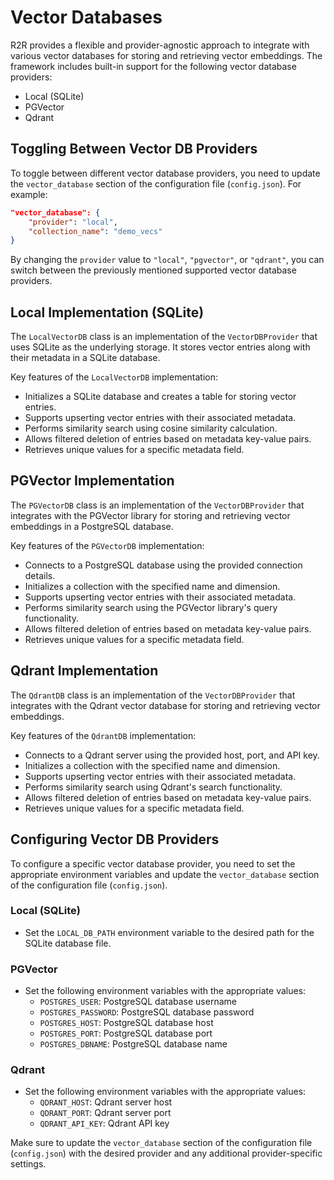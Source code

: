 # Vector Databases

R2R provides a flexible and provider-agnostic approach to integrate with various vector databases for storing and retrieving vector embeddings. The framework includes built-in support for the following vector database providers:

- Local (SQLite)
- PGVector
- Qdrant

## Toggling Between Vector DB Providers

To toggle between different vector database providers, you need to update the `vector_database` section of the configuration file (`config.json`). For example:

```json
"vector_database": {
    "provider": "local",
    "collection_name": "demo_vecs"
}
```

By changing the `provider` value to `"local"`, `"pgvector"`, or `"qdrant"`, you can switch between the previously mentioned supported vector database providers.


## Local Implementation (SQLite)

The `LocalVectorDB` class is an implementation of the `VectorDBProvider` that uses SQLite as the underlying storage. It stores vector entries along with their metadata in a SQLite database.

Key features of the `LocalVectorDB` implementation:

- Initializes a SQLite database and creates a table for storing vector entries.
- Supports upserting vector entries with their associated metadata.
- Performs similarity search using cosine similarity calculation.
- Allows filtered deletion of entries based on metadata key-value pairs.
- Retrieves unique values for a specific metadata field.

## PGVector Implementation

The `PGVectorDB` class is an implementation of the `VectorDBProvider` that integrates with the PGVector library for storing and retrieving vector embeddings in a PostgreSQL database.

Key features of the `PGVectorDB` implementation:

- Connects to a PostgreSQL database using the provided connection details.
- Initializes a collection with the specified name and dimension.
- Supports upserting vector entries with their associated metadata.
- Performs similarity search using the PGVector library's query functionality.
- Allows filtered deletion of entries based on metadata key-value pairs.
- Retrieves unique values for a specific metadata field.

## Qdrant Implementation

The `QdrantDB` class is an implementation of the `VectorDBProvider` that integrates with the Qdrant vector database for storing and retrieving vector embeddings.

Key features of the `QdrantDB` implementation:

- Connects to a Qdrant server using the provided host, port, and API key.
- Initializes a collection with the specified name and dimension.
- Supports upserting vector entries with their associated metadata.
- Performs similarity search using Qdrant's search functionality.
- Allows filtered deletion of entries based on metadata key-value pairs.
- Retrieves unique values for a specific metadata field.

## Configuring Vector DB Providers

To configure a specific vector database provider, you need to set the appropriate environment variables and update the `vector_database` section of the configuration file (`config.json`).

### Local (SQLite)

- Set the `LOCAL_DB_PATH` environment variable to the desired path for the SQLite database file.

### PGVector

- Set the following environment variables with the appropriate values:
  - `POSTGRES_USER`: PostgreSQL database username
  - `POSTGRES_PASSWORD`: PostgreSQL database password
  - `POSTGRES_HOST`: PostgreSQL database host
  - `POSTGRES_PORT`: PostgreSQL database port
  - `POSTGRES_DBNAME`: PostgreSQL database name

### Qdrant

- Set the following environment variables with the appropriate values:
  - `QDRANT_HOST`: Qdrant server host
  - `QDRANT_PORT`: Qdrant server port
  - `QDRANT_API_KEY`: Qdrant API key

Make sure to update the `vector_database` section of the configuration file (`config.json`) with the desired provider and any additional provider-specific settings.